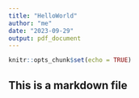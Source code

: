 ```yaml
---
title: "HelloWorld"
author: "me"
date: "2023-09-29"
output: pdf_document
---
```


```r
knitr::opts_chunk$set(echo = TRUE)
```

## This is a markdown file
